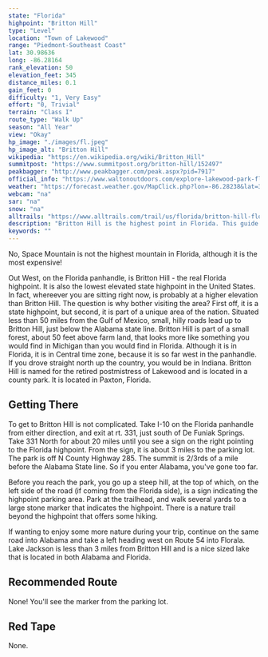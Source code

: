 ```yaml
---
state: "Florida"
highpoint: "Britton Hill"
type: "Level"
location: "Town of Lakewood"
range: "Piedmont-Southeast Coast"
lat: 30.98636
long: -86.28164
rank_elevation: 50
elevation_feet: 345
distance_miles: 0.1
gain_feet: 0
difficulty: "1, Very Easy"
effort: "0, Trivial"
terrain: "Class I"
route_type: "Walk Up"
season: "All Year"
view: "Okay"
hp_image: "./images/fl.jpeg"
hp_image_alt: "Britton Hill"
wikipedia: "https://en.wikipedia.org/wiki/Britton_Hill"
summitpost: "https://www.summitpost.org/britton-hill/152497"
peakbagger: "http://www.peakbagger.com/peak.aspx?pid=7917"
official_info: "https://www.waltonoutdoors.com/explore-lakewood-park-florida-highest-point/"
weather: "https://forecast.weather.gov/MapClick.php?lon=-86.28238&lat=30.98483"
webcam: "na"
sar: "na"
snow: "na"
alltrails: "https://www.alltrails.com/trail/us/florida/britton-hill-florida-highpoint"
description: "Britton Hill is the highest point in Florida. This guide shows you where to find the highest hill in Florida."
keywords: ""
---
```


No, Space Mountain is not the highest mountain in Florida, although it is the most expensive!

Out West, on the Florida panhandle, is Britton Hill - the real Florida highpoint. It is also the lowest elevated state highpoint in the United States. In fact, whereever you are sitting right now, is probably at a higher elevation than Britton Hill. The question is why bother visiting the area? First off, it is a state highpoint, but second, it is part of a unique area of the nation. Situated less than 50 miles from the Gulf of Mexico, small, hilly roads lead up to Britton Hill, just below the Alabama state line. Britton Hill is part of a small forest, about 50 feet above farm land, that looks more like something you would find in Michigan than you would find in Florida. Although it is in Florida, it is in Central time zone, because it is so far west in the panhandle. If you drove straight north up the country, you would be in Indiana. Britton Hill is named for the retired postmistress of Lakewood and is located in a county park. It is located in Paxton, Florida.

## Getting There
To get to Britton Hill is not complicated. Take I-10 on the Florida panhandle from either direction, and exit at rt. 331, just south of De Funiak Springs. Take 331 North for about 20 miles until you see a sign on the right pointing to the Florida highpoint. From the sign, it is about 3 miles to the parking lot.  The park is off N County Highway 285.  The summit is 2/3rds of a mile before the Alabama State line.  So if you enter Alabama, you've gone too far.

Before you reach the park, you go up a steep hill, at the top of which, on the left side of the road (if coming from the Florida side), is a sign indicating the highpoint parking area. Park at the trailhead, and walk several yards to a large stone marker that indicates the highpoint. There is a nature trail beyond the highpoint that offers some hiking.

If wanting to enjoy some more nature during your trip, continue on the same road into Alabama and take a left heading west on Route 54 into Florala.  Lake Jackson is less than 3 miles from Britton Hill and is a nice sized lake that is located in both Alabama and Florida.

## Recommended Route
None! You'll see the marker from the parking lot.

## Red Tape
None.
